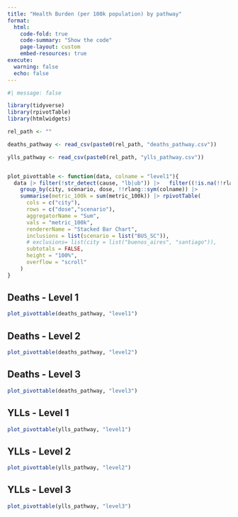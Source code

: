 ```yaml
---
title: "Health Burden (per 100k population) by pathway"
format:
  html:
    code-fold: true
    code-summary: "Show the code"
    page-layout: custom
    embed-resources: true
execute:
  warning: false
  echo: false
---
```


```r
#| message: false

library(tidyverse)
library(rpivotTable)
library(htmlwidgets)

rel_path <- ""

deaths_pathway <- read_csv(paste0(rel_path, "deaths_pathway.csv"))

ylls_pathway <- read_csv(paste0(rel_path, "ylls_pathway.csv"))


plot_pivottable <- function(data, colname = "level1"){
  data |> filter(!str_detect(cause, "lb|ub")) |>   filter((!is.na(!!rlang::sym(colname)))) |>
    group_by(city, scenario, dose, !!rlang::sym(colname)) |>
    summarise(metric_100k = sum(metric_100k)) |> rpivotTable(
      cols = c("city"),
      rows = c("dose","scenario"),
      aggregatorName = "Sum",
      vals = "metric_100k",
      rendererName = "Stacked Bar Chart", 
      inclusions = list(scenario = list("BUS_SC")),
      # exclusions= list(city = list("buenos_aires", "santiago")),
      subtotals = FALSE,
      height = "100%", 
      overflow = "scroll"
    )
}

```

::: {.panel-tabset}

## Deaths - Level 1
```r
plot_pivottable(deaths_pathway, "level1")
```

## Deaths - Level 2
```r
plot_pivottable(deaths_pathway, "level2")
```

## Deaths - Level 3
```r
plot_pivottable(deaths_pathway, "level3")
```

## YLLs - Level 1
```r
plot_pivottable(ylls_pathway, "level1")
```

## YLLs - Level 2
```r
plot_pivottable(ylls_pathway, "level2")
```

## YLLs - Level 3
```r
plot_pivottable(ylls_pathway, "level3")
```

:::